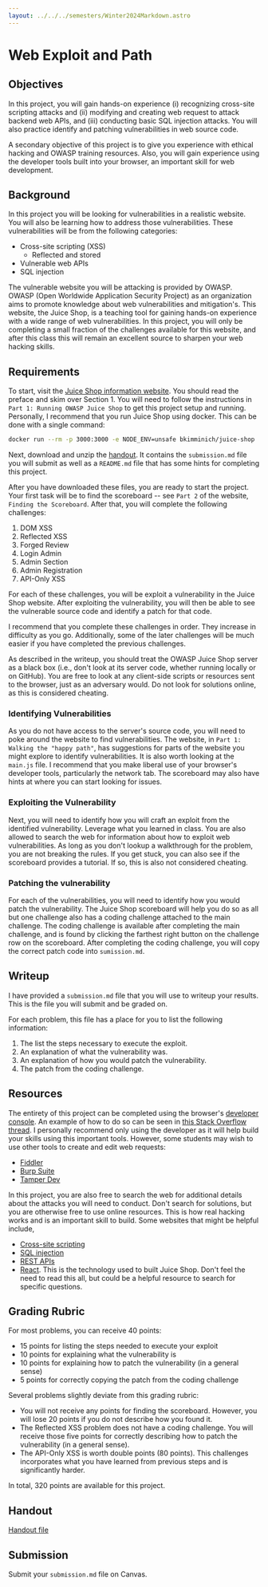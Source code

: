 ```yaml
---
layout: ../../../semesters/Winter2024Markdown.astro
---
```


# Web Exploit and Path

## Objectives

In this project, you will gain hands-on experience (i) recognizing cross-site
scripting attacks and (ii) modifying and creating web request to attack backend
web APIs, and (iii) conducting basic SQL injection attacks. You will also
practice identify and patching vulnerabilities in web source code.

A secondary objective of this project is to give you experience with ethical
hacking and OWASP training resources. Also, you will gain experience using the
developer tools built into your browser, an important skill for web development.

## Background

In this project you will be looking for vulnerabilities in a realistic website.
You will also be learning how to address those vulnerabilities. These
vulnerabilities will be from the following categories:

- Cross-site scripting (XSS)
  - Reflected and stored
- Vulnerable web APIs
- SQL injection

The vulnerable website you will be attacking is provided by OWASP. OWASP (Open
Worldwide Application Security Project) as an organization aims to promote
knowledge about web vulnerabilities and mitigation's. This website, the Juice
Shop, is a teaching tool for gaining hands-on experience with a wide range of
web vulnerabilities. In this project, you will only be completing a small
fraction of the challenges available for this website, and after this class this
will remain an excellent source to sharpen your web hacking skills.

## Requirements

To start, visit the
[Juice Shop information website](https://pwning.owasp-juice.shop/). You should
read the preface and skim over Section 1. You will need to follow the
instructions in `Part 1: Running OWASP Juice Shop` to get this project setup and
running. Personally, I recommend that you run Juice Shop using docker. This can
be done with a single command:

```bash
docker run --rm -p 3000:3000 -e NODE_ENV=unsafe bkimminich/juice-shop
```

Next, download and unzip the [handout](/code/web-exploit-and-patch.zip). It
contains the `submission.md` file you will submit as well as a `README.md` file
that has some hints for completing this project.

After you have downloaded these files, you are ready to start the project. Your
first task will be to find the scoreboard -- see `Part 2` of the website,
`Finding the Scoreboard`. After that, you will complete the following
challenges:

1. DOM XSS
2. Reflected XSS
3. Forged Review
4. Login Admin
5. Admin Section
6. Admin Registration
7. API-Only XSS

For each of these challenges, you will be exploit a vulnerability in the Juice
Shop website. After exploiting the vulnerability, you will then be able to see
the vulnerable source code and identify a patch for that code.

I recommend that you complete these challenges in order. They increase in
difficulty as you go. Additionally, some of the later challenges will be much
easier if you have completed the previous challenges.

As described in the writeup, you should treat the OWASP Juice Shop server as a
black box (i.e., don't look at its server code, whether running locally or on
GitHub). You are free to look at any client-side scripts or resources sent to
the browser, just as an adversary would. Do not look for solutions online, as
this is considered cheating.

### Identifying Vulnerabilities

As you do not have access to the server's source code, you will need to poke
around the website to find vulnerabilities. The website, in
`Part 1: Walking the "happy path"`, has suggestions for parts of the website you
might explore to identify vulnerabilities. It is also worth looking at the
`main.js` file. I recommend that you make liberal use of your browser's
developer tools, particularly the network tab. The scoreboard may also have
hints at where you can start looking for issues.

### Exploiting the Vulnerability

Next, you will need to identify how you will craft an exploit from the
identified vulnerability. Leverage what you learned in class. You are also
allowed to search the web for information about how to exploit web
vulnerabilities. As long as you don't lookup a walkthrough for the problem, you
are not breaking the rules. If you get stuck, you can also see if the scoreboard
provides a tutorial. If so, this is also not considered cheating.

### Patching the vulnerability

For each of the vulnerabilities, you will need to identify how you would patch
the vulnerability. The Juice Shop scoreboard will help you do so as all but one
challenge also has a coding challenge attached to the main challenge. The coding
challenge is available after completing the main challenge, and is found by
clicking the farthest right button on the challenge row on the scoreboard. After
completing the coding challenge, you will copy the correct patch code into
`sumission.md`.

## Writeup

I have provided a `submission.md` file that you will use to writeup your
results. This is the file you will submit and be graded on.

For each problem, this file has a place for you to list the following
information:

1. The list the steps necessary to execute the exploit.
2. An explanation of what the vulnerability was.
3. An explanation of how you would patch the vulnerability.
4. The patch from the coding challenge.

## Resources

The entirety of this project can be completed using the browser's
[developer console](https://developer.chrome.com/docs/devtools/overview/). An
example of how to do so can be seen in
[this Stack Overflow thread](https://stackoverflow.com/questions/22931720/is-there-a-way-to-modify-an-http-request-in-chrome-or-firefox).
I personally recommend only using the developer as it will help build your
skills using this important tools. However, some students may wish to use other
tools to create and edit web requests:

- [Fiddler](https://www.telerik.com/fiddler)
- [Burp Suite](https://portswigger.net/burp/documentation/desktop/tools)
- [Tamper Dev](https://tamper.dev/)

In this project, you are also free to search the web for additional details
about the attacks you will need to conduct. Don't search for solutions, but you
are otherwise free to use online resources. This is how real hacking works and
is an important skill to build. Some websites that might be helpful include,

- [Cross-site scripting](https://owasp.org/www-community/attacks/xss/)
- [SQL injection](https://owasp.org/www-community/attacks/SQL_Injection)
- [REST APIs](https://cheatsheetseries.owasp.org/cheatsheets/REST_Security_Cheat_Sheet.html)
- [React](https://react.dev/). This is the technology used to built Juice Shop.
  Don't feel the need to read this all, but could be a helpful resource to
  search for specific questions.

## Grading Rubric

For most problems, you can receive 40 points:

- 15 points for listing the steps needed to execute your exploit
- 10 points for explaining what the vulnerability is
- 10 points for explaining how to patch the vulnerability (in a general sense)
- 5 points for correctly copying the patch from the coding challenge

Several problems slightly deviate from this grading rubric:

- You will not receive any points for finding the scoreboard. However, you will
  lose 20 points if you do not describe how you found it.
- The Reflected XSS problem does not have a coding challenge. You will receive
  those five points for correctly describing how to patch the vulnerability (in
  a general sense).
- The API-Only XSS is worth double points (80 points). This challenges
  incorporates what you have learned from previous steps and is significantly
  harder.

In total, 320 points are available for this project.

## Handout

[Handout file](/code/web-exploit-and-patch.zip)

## Submission

Submit your `submission.md` file on Canvas.
